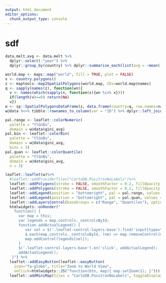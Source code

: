 ```yaml
---
output: html_document
editor_options: 
  chunk_output_type: console
---
```

# sdf

```r
data.melt.avg <- data.melt %>% 
  dplyr::select(-"year") %>% 
  dplyr::group_by(country) %>% dplyr::summarise_each(list(avg = ~mean(.x, na.rm=T))) 
```

```r
world.map <- maps::map("world", fill = TRUE, plot = FALSE)
x <- country.polygons()
z <- maptools::map2SpatialPolygons(world.map, IDs=world.map$names)
q <- sapply(names(z), function(wn){
  v <- names(which(sapply(x, function(x){wn %in% x}))) 
  if(length(v)==0) return(NA) 
  v})
w <- sp::SpatialPolygonsDataFrame(z, data.frame(country=q, row.names=names(z)))
w@data %<>% tibble::rownames_to_column(var = "ID") %>% dplyr::left_join(data.melt.avg) %>% tibble::as_tibble() %>% tibble::column_to_rownames(var = "ID")
```

```r
pal.range <- leaflet::colorNumeric(
  palette = "YlGnBu",
  domain = w@data$gini_avg)
pal.bin <- leaflet::colorBin(
  palette = "YlGnBu",
  domain = w@data$gini_avg,
  bins = 3)
pal.quan <- leaflet::colorQuantile(
  palette = "YlGnBu",
  domain = w@data$gini_avg,
  n = 3)

leaflet::leaflet(w)%>%
  #leaflet::addProviderTiles("CartoDB.PositronNoLabels")%>%
  leaflet::addPolygons(stroke = FALSE, smoothFactor = 0.2, fillOpacity = 1, color = ~pal.range(gini_avg), label = ~paste0(country,": ", gini_avg), group="Range")%>%
  leaflet::addPolygons(stroke = FALSE, smoothFactor = 0.2, fillOpacity = 1, color = ~pal.quan(gini_avg), label = ~paste0(country,": ", gini_avg), group="Quantiles")%>%
  leaflet::addLegend(position = "bottomright", pal = pal.range, values = ~gini_avg, title = "Range", group = "Range", layerId = "Range")%>%
  leaflet::addLegend(position = "bottomright", pal = pal.quan, values = ~gini_avg, title = "Quantiles", group = "Quantiles", layerId = "Quantiles")%>%
  leaflet::addLayersControl(baseGroups = c("Range", "Quantiles"), options = leaflet::layersControlOptions(collapsed = FALSE))%>%
  htmlwidgets::onRender("
    function() { 
      var map = this;
      var legends = map.controls._controlsById;
      function addActualLegend() {
         var sel = $('.leaflet-control-layers-base').find('input[type=\"radio\"]:checked').siblings('span').text().trim();
         $.each(map.controls._controlsById, (nm) => map.removeControl(map.controls.get(nm)));
         map.addControl(legends[sel]);
      }
      $('.leaflet-control-layers-base').on('click', addActualLegend);
      addActualLegend();
   }") %>%
  leaflet::addEasyButton(leaflet::easyButton(
    icon="fa-globe", title="Zoom to World View",
    onClick=htmlwidgets::JS("function(btn, map){ map.setZoom(1); }"))) %>%
  leaflet::addMiniMap(tiles = "CartoDB.PositronNoLabels", toggleDisplay = T)
```

